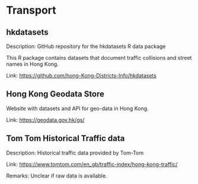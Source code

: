 # Transport {#transport}

## hkdatasets

Description: GitHub repository for the hkdatasets R data package

This R package contains datasets that document traffic collisions and street names in Hong Kong.

Link: <https://github.com/hong-Kong-Districts-Info/hkdatasets>

## Hong Kong Geodata Store

Website with datasets and API for geo-data in Hong Kong.

Link: <https://geodata.gov.hk/gs/>

## Tom Tom Historical Traffic data

Description: Historical traffic data provided by Tom-Tom

Link: <https://www.tomtom.com/en_gb/traffic-index/hong-kong-traffic/>

Remarks: Unclear if raw data is available. 
